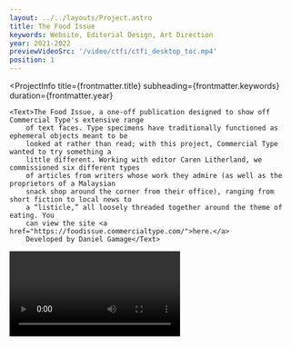```yaml
---
layout: ../../layouts/Project.astro
title: The Food Issue
keywords: Website, Editorial Design, Art Direction
year: 2021-2022
previewVideoSrc: '/video/ctfi/ctfi_desktop_toc.mp4'
position: 1
---
```




<ProjectInfo
    title={frontmatter.title}
    subheading={frontmatter.keywords}
    duration={frontmatter.year}
>
    <Text>The Food Issue, a one-off publication designed to show off Commercial Type's extensive range
        of text faces. Type specimens have traditionally functioned as ephemeral objects meant to be
        looked at rather than read; with this project, Commercial Type wanted to try something a
        little different. Working with editor Caren Litherland, we commissioned six different types
        of articles from writers whose work they admire (as well as the proprietors of a Malaysian
        snack shop around the corner from their office), ranging from short fiction to local news to
        a “listicle,” all loosely threaded together around the theme of eating. You
        can view the site <a href="https://foodissue.commercialtype.com/">here.</a>
        Developed by Daniel Gamage</Text>
</ProjectInfo>
<Video src='/video/ctfi/ctfi_desktop_toc.mp4' />
<Video src='/video/ctfi/ctfi_rosner_scroll.mp4' />
<Video src='/video/ctfi/ctfi_desktop_article.mp4' />

